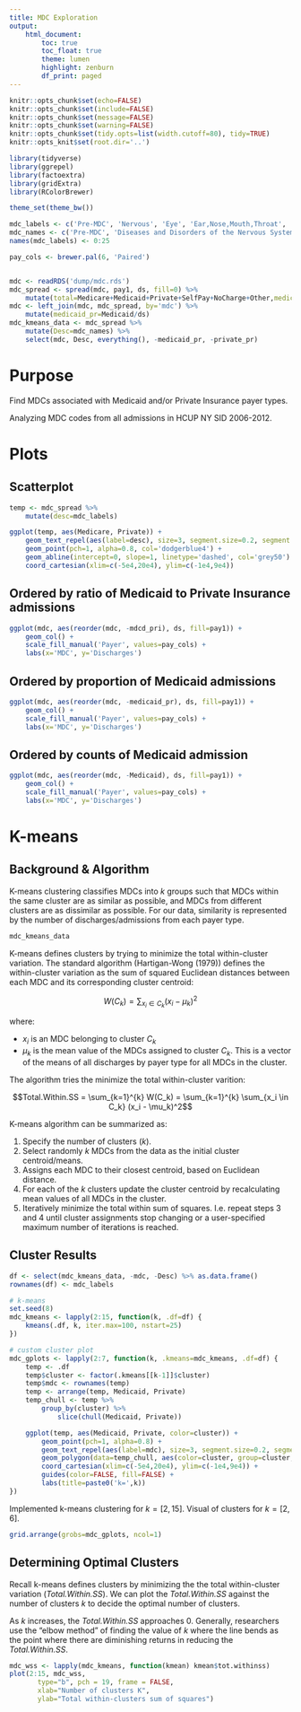 ```yaml
---
title: MDC Exploration
output:
    html_document:
        toc: true
        toc_float: true
        theme: lumen
        highlight: zenburn
        df_print: paged
---
```


```r
knitr::opts_chunk$set(echo=FALSE)
knitr::opts_chunk$set(include=FALSE)
knitr::opts_chunk$set(message=FALSE)
knitr::opts_chunk$set(warning=FALSE)
knitr::opts_chunk$set(tidy.opts=list(width.cutoff=80), tidy=TRUE)
knitr::opts_knit$set(root.dir='..')
```

```r
library(tidyverse)
library(ggrepel)
library(factoextra)
library(gridExtra)
library(RColorBrewer)

theme_set(theme_bw())
```

```r
mdc_labels <- c('Pre-MDC', 'Nervous', 'Eye', 'Ear,Nose,Mouth,Throat', 'Respiratory', 'Circulatory', 'Digestive', 'Hepatobiliary & Pancreas', 'Musculoskeletal', 'Skin', 'Endocrine', 'Kidney/UT', 'Male Reprod.', 'Female Reprod.', 'Pregnancy', 'Newborn', 'Blood/Immunological', 'Myeloproliferative', 'Infections/Parasitic', 'Mental', 'Alcohol/Drug', 'Injuries/Poision', 'Burns', 'Health Status/Services', 'Trauma', 'HIV')
mdc_names <- c('Pre-MDC', 'Diseases and Disorders of the Nervous System', 'Diseases and Disorders of the Eye', 'Diseases and Disorders of the Ear, Nose, Mouth And Throat', 'Diseases and Disorders of the Respiratory System', 'Diseases and Disorders of the Circulatory System', 'Diseases and Disorders of the Digestive System', 'Diseases and Disorders of the Hepatobiliary System And Pancreas', 'Diseases and Disorders of the Musculoskeletal System And Connective Tissue', 'Diseases and Disorders of the Skin, Subcutaneous Tissue And Breast', 'Diseases and Disorders of the Endocrine, Nutritional And Metabolic System', 'Diseases and Disorders of the Kidney And Urinary Tract', 'Diseases and Disorders of the Male Reproductive System', 'Diseases and Disorders of the Female Reproductive System', 'Pregnancy, Childbirth And Puerperium', 'Newborn And Other Neonates (Perinatal Period)', 'Diseases and Disorders of the Blood and Blood Forming Organs and Immunological Disorders', 'Myeloproliferative DDs (Poorly Differentiated Neoplasms)', 'Infectious and Parasitic DDs (Systemic or unspecified sites)', 'Mental Diseases and Disorders', 'Alcohol/Drug Use or Induced Mental Disorders', 'Injuries, Poison And Toxic Effect of Drugs', 'Burns', 'Factors Influencing Health Status and Other Contacts with Health Services', 'Multiple Significant Trauma', 'Human Immunodeficiency Virus Infection')
names(mdc_labels) <- 0:25

pay_cols <- brewer.pal(6, 'Paired')


mdc <- readRDS('dump/mdc.rds')
mdc_spread <- spread(mdc, pay1, ds, fill=0) %>%
    mutate(total=Medicare+Medicaid+Private+SelfPay+NoCharge+Other,medicaid_pr=Medicaid/total, private_pr=Private/total, mdcd_pri=Medicaid/Private)
mdc <- left_join(mdc, mdc_spread, by='mdc') %>%
    mutate(medicaid_pr=Medicaid/ds)
mdc_kmeans_data <- mdc_spread %>%
    mutate(Desc=mdc_names) %>%
    select(mdc, Desc, everything(), -medicaid_pr, -private_pr)
```


# Purpose
Find MDCs associated with Medicaid and/or Private Insurance payer types.

Analyzing MDC codes from all admissions in HCUP NY SID 2006-2012.


# Plots {.tabset .tabset-fade}

## Scatterplot

```r
temp <- mdc_spread %>%
    mutate(desc=mdc_labels)

ggplot(temp, aes(Medicare, Private)) +
    geom_text_repel(aes(label=desc), size=3, segment.size=0.2, segment.alpha=0.4) +
    geom_point(pch=1, alpha=0.8, col='dodgerblue4') +
    geom_abline(intercept=0, slope=1, linetype='dashed', col='grey50') +
    coord_cartesian(xlim=c(-5e4,20e4), ylim=c(-1e4,9e4))
```

## Ordered by ratio of Medicaid to Private Insurance admissions

```r
ggplot(mdc, aes(reorder(mdc, -mdcd_pri), ds, fill=pay1)) +
    geom_col() +
    scale_fill_manual('Payer', values=pay_cols) +
    labs(x='MDC', y='Discharges')
```

## Ordered by proportion of Medicaid admissions

```r
ggplot(mdc, aes(reorder(mdc, -medicaid_pr), ds, fill=pay1)) +
    geom_col() +
    scale_fill_manual('Payer', values=pay_cols) +
    labs(x='MDC', y='Discharges')
```

## Ordered by counts of Medicaid admission

```r
ggplot(mdc, aes(reorder(mdc, -Medicaid), ds, fill=pay1)) +
    geom_col() +
    scale_fill_manual('Payer', values=pay_cols) +
    labs(x='MDC', y='Discharges')
```


# K-means

## Background & Algorithm

K-means clustering classifies MDCs into _k_ groups such that MDCs within the same cluster are as similar as possible, and MDCs from different clusters are as dissimilar as possible.
For our data, similarity is represented by the number of discharges/admissions from each payer type.

```r
mdc_kmeans_data
```

K-means defines clusters by trying to minimize the total within-cluster variation. The standard algorithm (Hartigan-Wong (1979)) defines the within-cluster variation as the sum of squared Euclidean distances between each MDC and its corresponding cluster centroid:

$$W(C_k) = \sum_{x_i \in C_k} (x_i - \mu_k)^2$$

where:

* $x_i$ is an MDC belonging to cluster $C_k$
* $\mu_k$ is the mean value of the MDCs assigned to cluster $C_k$. This is a vector of the means of all discharges by payer type for all MDCs in the cluster.

The algorithm tries the minimize the total within-cluster varition:

$$Total.Within.SS = \sum_{k=1}^{k} W(C_k) = \sum_{k=1}^{k} \sum_{x_i \in C_k} (x_i - \mu_k)^2$$

K-means algorithm can be summarized as:

1. Specify the number of clusters (*k*).
2. Select randomly *k* MDCs from the data as the initial cluster centroid/means.
3. Assigns each MDC to their closest centroid, based on Euclidean distance.
4. For each of the *k* clusters update the cluster centroid by recalculating mean values of all MDCs in the cluster.
5. Iteratively minimize the total within sum of squares. I.e. repeat steps 3 and 4 until cluster assignments stop changing or a user-specified maximum number of iterations is reached.

## Cluster Results

```r
df <- select(mdc_kmeans_data, -mdc, -Desc) %>% as.data.frame()
rownames(df) <- mdc_labels

# k-means
set.seed(8)
mdc_kmeans <- lapply(2:15, function(k, .df=df) {
    kmeans(.df, k, iter.max=100, nstart=25)
})

# custom cluster plot
mdc_gplots <- lapply(2:7, function(k, .kmeans=mdc_kmeans, .df=df) {
    temp <- .df
    temp$cluster <- factor(.kmeans[[k-1]]$cluster)
    temp$mdc <- rownames(temp)
    temp <- arrange(temp, Medicaid, Private)
    temp_chull <- temp %>%
        group_by(cluster) %>%
            slice(chull(Medicaid, Private))

    ggplot(temp, aes(Medicaid, Private, color=cluster)) +
        geom_point(pch=1, alpha=0.8) +
        geom_text_repel(aes(label=mdc), size=3, segment.size=0.2, segment.alpha=0.4) +
        geom_polygon(data=temp_chull, aes(color=cluster, group=cluster, fill=cluster), alpha=0.3) +
        coord_cartesian(xlim=c(-5e4,20e4), ylim=c(-1e4,9e4)) +
        guides(color=FALSE, fill=FALSE) +
        labs(title=paste0('k=',k))
})
```

Implemented k-means clustering for $k=[2,15]$. Visual of clusters for $k=[2,6]$.

```r
grid.arrange(grobs=mdc_gplots, ncol=1)
```

## Determining Optimal Clusters

Recall k-means defines clusters by minimizing the the total within-cluster variation (*Total.Within.SS*). We can plot the *Total.Within.SS* against the number of clusters *k* to decide the optimal number of clusters.

As *k* increases, the *Total.Within.SS* approaches 0. Generally, researchers use the "elbow method" of finding the value of *k* where the line bends as the point where there are diminishing returns in reducing the *Total.Within.SS*.

```r
mdc_wss <- lapply(mdc_kmeans, function(kmean) kmean$tot.withinss)
plot(2:15, mdc_wss,
       type="b", pch = 19, frame = FALSE, 
       xlab="Number of clusters K",
       ylab="Total within-clusters sum of squares")
```
